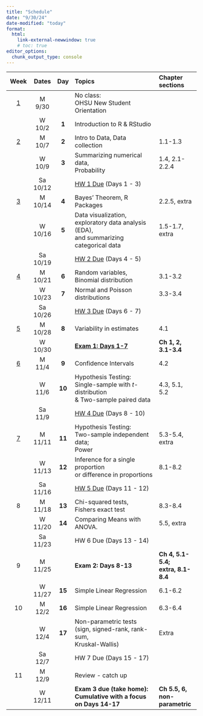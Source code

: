 ```yaml
---
title: "Schedule"
date: "9/30/24"
date-modified: "today"
format: 
  html:
    link-external-newwindow: true
    # toc: true
editor_options: 
  chunk_output_type: console
---
```


| Week                    |  Dates  |Day    | Topics                                                                                           | Chapter sections                       |
|:-----------------------:|:-------:|:-----:|:-------------------------------------------------------------------------------------------------|:---------------------------------------|
|  [1](weeks/week_01.qmd) | M 9/30  |       | No class: <br> OHSU New Student Orientation                                                      |                                        |
|                         | W 10/2  | **1** | Introduction to R & RStudio                                                                      |                                        |
|  [2](weeks/week_02.qmd) | M 10/7  | **2** | Intro to Data, Data collection                                                                   | 1.1-1.3                                |
|                         | W 10/9  | **3** | Summarizing numerical data, <br> Probability                                                     | 1.4, 2.1-2.2.4                         |
|                         | Sa 10/12|       | [HW 1 Due](homework/HW_1_F24_bsta511.qmd) (Days 1 - 3)                                           |                                        |
|  [3](weeks/week_03.qmd) | M 10/14 | **4** | Bayes' Theorem, R Packages                                                                       | 2.2.5, extra                           |
|                         | W 10/16 | **5** | Data visualization, <br> exploratory data analysis (EDA), <br> and summarizing categorical data  | 1.5-1.7, extra                         |
|                         | Sa 10/19|       | [HW 2 Due](homework/HW_2_F24_bsta511.qmd) (Days 4 - 5)                                           |                                        |
|  [4](weeks/week_04.qmd) | M 10/21 | **6** | Random variables, <br> Binomial distribution                                                     | 3.1-3.2                                |
|                         | W 10/23 | **7** | Normal and Poisson distributions                                                                 | 3.3-3.4                                |
|                         | Sa 10/26|       | [HW 3 Due](homework/HW_3_F24_bsta511.qmd) (Days 6 - 7)                                           |                                        |
|  [5](weeks/week_05.qmd) | M 10/28 | **8** | Variability in estimates                                                                         | 4.1                                    |
|                         | W 10/30 |       | **[Exam 1: Days 1-7](weeks/week_05.qmd#sec-Exam1info)**                                          | **Ch 1, 2, 3.1-3.4**                   |
|  [6](weeks/week_06.qmd) | M 11/4  | **9** | Confidence Intervals                                                                             | 4.2                                    |
|                         | W 11/6  | **10**| Hypothesis Testing: <br> Single-sample with *t*-distribution <br> & Two-sample paired data       | 4.3, 5.1, 5.2                          |
|                         | Sa 11/9 |       | [HW 4 Due](homework/HW_4_F24_bsta511.qmd) (Days 8 - 10)                                          |                                        |
|  [7](weeks/week_07.qmd) | M 11/11 | **11**| Hypothesis Testing: <br> Two-sample independent data; <br> Power                                 | 5.3-5.4, extra                         |
|                         | W 11/13 | **12**| Inference for a single proportion <br> or difference in proportions                              | 8.1-8.2                                |
|                         | Sa 11/16|       | [HW 5 Due](homework/HW_5_F24_bsta511.qmd) (Days 11 - 12)                                         |                                        |
|  8                      | M 11/18 | **13**| Chi-squared tests, <br> Fishers exact test                                                       | 8.3-8.4                                |
|                         | W 11/20 | **14**| Comparing Means with ANOVA.                                                                      | 5.5, extra                             |
|                         | Sa 11/23|       | HW 6 Due (Days 13 - 14)                                                                          |                                        |
|  9                      | M 11/25 |       | **Exam 2: Days 8-13**                                                                            | **Ch 4, 5.1-5.4; <br> extra, 8.1-8.4** |
|                         | W 11/27 | **15**| Simple Linear Regression                                                                         | 6.1-6.2                                |
|  10                     | M 12/2  | **16**| Simple Linear Regression                                                                         | 6.3-6.4                                |
|                         | W 12/4  | **17**| Non-parametric tests <br> (sign, signed-rank, rank-sum, <br> Kruskal-Wallis)                     | Extra                                  |
|                         | Sa 12/7 |       | HW 7 Due (Days 15 - 17)                                                                          |                                        |
|  11                     | M 12/9  |       | Review - catch up                                                                                |                                        |
|                         | W 12/11 |       | **Exam 3 due (take home): <br> Cumulative with a focus on Days 14-17**                           | **Ch 5.5, 6, <br> non-parametric**     |
